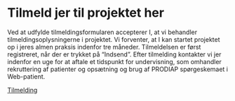 # Tilmeld jer til projektet her

Ved at udfylde tilmeldingsformularen accepterer I, at vi behandler tilmeldingsoplysningerne i projektet. Vi forventer, at I kan startet projektet op i jeres almen praksis indenfor tre måneder.
Tilmeldelsen er først registreret, når der er trykket på "Indsend". Efter tilmelding kontakter vi jer indenfor en uge for at aftale et tidspunkt for undervisning, som omhandler rekruttering af patienter og opsætning og brug af PRODIAP spørgeskemaet i Web-patient.

[Tilmelding](https://redcap.au.dk/surveys/?s=KMCN3FHX47YNEXPN){.btn .btn-primary}
